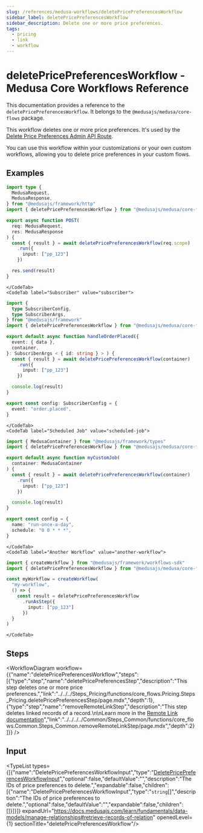 ```yaml
---
slug: /references/medusa-workflows/deletePricePreferencesWorkflow
sidebar_label: deletePricePreferencesWorkflow
sidebar_description: Delete one or more price preferences.
tags:
  - pricing
  - link
  - workflow
---
```



# deletePricePreferencesWorkflow - Medusa Core Workflows Reference

This documentation provides a reference to the `deletePricePreferencesWorkflow`. It belongs to the `@medusajs/medusa/core-flows` package.

This workflow deletes one or more price preferences. It's used by the
[Delete Price Preferences Admin API Route](https://docs.medusajs.com/api/admin#price-preferences\_deletepricepreferencesid).

You can use this workflow within your customizations or your own custom workflows, allowing you to
delete price preferences in your custom flows.

<SourceCodeLink link="https://github.com/medusajs/medusa/blob/e0b5bb0b224458ebc8c93111e72f9a10aecf0275/packages/core/core-flows/src/pricing/workflows/delete-price-preferences.ts#L29" />

## Examples

<CodeTabs group="workflow-exection">
    <CodeTab label="API Route" value="api-route">
    
```ts title="src/api/workflow/route.ts"
import type {
  MedusaRequest,
  MedusaResponse,
} from "@medusajs/framework/http"
import { deletePricePreferencesWorkflow } from "@medusajs/medusa/core-flows"

export async function POST(
  req: MedusaRequest,
  res: MedusaResponse
) {
  const { result } = await deletePricePreferencesWorkflow(req.scope)
    .run({
      input: ["pp_123"]
    })

  res.send(result)
}
```

    </CodeTab>
    <CodeTab label="Subscriber" value="subscriber">
    
```ts title="src/subscribers/order-placed.ts"
import {
  type SubscriberConfig,
  type SubscriberArgs,
} from "@medusajs/framework"
import { deletePricePreferencesWorkflow } from "@medusajs/medusa/core-flows"

export default async function handleOrderPlaced({
  event: { data },
  container,
}: SubscriberArgs < { id: string } > ) {
  const { result } = await deletePricePreferencesWorkflow(container)
    .run({
      input: ["pp_123"]
    })

  console.log(result)
}

export const config: SubscriberConfig = {
  event: "order.placed",
}
```

    </CodeTab>
    <CodeTab label="Scheduled Job" value="scheduled-job">
    
```ts title="src/jobs/message-daily.ts"
import { MedusaContainer } from "@medusajs/framework/types"
import { deletePricePreferencesWorkflow } from "@medusajs/medusa/core-flows"

export default async function myCustomJob(
  container: MedusaContainer
) {
  const { result } = await deletePricePreferencesWorkflow(container)
    .run({
      input: ["pp_123"]
    })

  console.log(result)
}

export const config = {
  name: "run-once-a-day",
  schedule: "0 0 * * *",
}
```

    </CodeTab>
    <CodeTab label="Another Workflow" value="another-workflow">
    
```ts title="src/workflows/my-workflow.ts"
import { createWorkflow } from "@medusajs/framework/workflows-sdk"
import { deletePricePreferencesWorkflow } from "@medusajs/medusa/core-flows"

const myWorkflow = createWorkflow(
  "my-workflow",
  () => {
    const result = deletePricePreferencesWorkflow
      .runAsStep({
        input: ["pp_123"]
      })
  }
)
```

    </CodeTab>
  </CodeTabs>

## Steps

<WorkflowDiagram workflow={{"name":"deletePricePreferencesWorkflow","steps":[{"type":"step","name":"deletePricePreferencesStep","description":"This step deletes one or more price preferences.","link":"../../../Steps_Pricing/functions/core_flows.Pricing.Steps_Pricing.deletePricePreferencesStep/page.mdx","depth":1},{"type":"step","name":"removeRemoteLinkStep","description":"This step deletes linked records of a record.\n\nLearn more in the [Remote Link documentation](https://docs.medusajs.com/learn/fundamentals/module-links/remote-link#cascade-delete-linked-records)","link":"../../../../Common/Steps_Common/functions/core_flows.Common.Steps_Common.removeRemoteLinkStep/page.mdx","depth":2}]}} />

## Input

<TypeList types={[{"name":"DeletePricePreferencesWorkflowInput","type":"[DeletePricePreferencesWorkflowInput](../../../../types/core_flows.DeletePricePreferencesWorkflowInput/page.mdx)","optional":false,"defaultValue":"","description":"The IDs of price preferences to delete.","expandable":false,"children":[{"name":"DeletePricePreferencesWorkflowInput","type":"`string`[]","description":"The IDs of price preferences to delete.","optional":false,"defaultValue":"","expandable":false,"children":[]}]}]} expandUrl="https://docs.medusajs.com/learn/fundamentals/data-models/manage-relationships#retrieve-records-of-relation" openedLevel={1} sectionTitle="deletePricePreferencesWorkflow"/>

